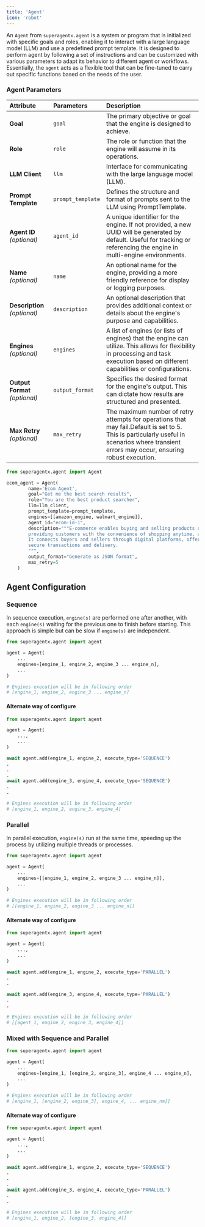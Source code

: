 ```yaml
---
title: 'Agent'
icon: 'robot'
---
```


An `Agent` from `superagentx.agent` is a system or program that is initialized with specific goals and roles, enabling it to interact with a
large language model (LLM) and use a predefined prompt template. It is designed to perform agent by following a
set of instructions and can be customized with various parameters to adapt its behavior to different agent or
workflows. Essentially, the `agent` acts as a flexible tool that can be fine-tuned to carry out specific functions
based on the needs of the user.


### Agent Parameters
| Attribute                          | Parameters                  | Description                                                                                                                                                                                  |
| :--------------------              | :----------------           | :-------------------------------------                                                                                                                                                       |
|**Goal**                            | `goal`                      | The primary objective or goal that the engine is designed to achieve.                                                                                                                        |
|**Role**                            | `role`                      | The role or function that the engine will assume in its operations.                                                                                                                          |
|**LLM Client**                      | `llm`                       | Interface for communicating with the large language model (LLM).                                                                                                                             |
|**Prompt Template**                 | `prompt_template`           | Defines the structure and format of prompts sent to the LLM using PromptTemplate.                                                                                                            |
|**Agent ID** _(optional)_           | `agent_id`                  | A unique identifier for the engine. If not provided, a new UUID will be generated by default. Useful for tracking or referencing the engine in multi-engine environments.                    |
|**Name** _(optional)_               | `name`                      | An optional name for the engine, providing a more friendly reference for display or logging purposes.                                                                                        |
|**Description** _(optional)_        | `description`               | An optional description that provides additional context or details about the engine's purpose and capabilities.                                                                             |
|**Engines** _(optional)_            | `engines`                   | A list of engines (or lists of engines) that the engine can utilize. This allows for flexibility in processing and task execution based on different capabilities or configurations.         |
|**Output Format** _(optional)_      | `output_format`             | Specifies the desired format for the engine's output. This can dictate how results are structured and presented.                                                                             |
|**Max Retry** _(optional)_          | `max_retry`                 | The maximum number of retry attempts for operations that may fail.Default is set to 5. This is particularly useful in scenarios where transient errors may occur, ensuring robust execution. |

```python
from superagentx.agent import Agent

ecom_agent = Agent(
        name='Ecom Agent',
        goal="Get me the best search results",
        role="You are the best product searcher",
        llm=llm_client,
        prompt_template=prompt_template,
        engines=[[amazon_engine, walmart_engine]],
        agent_id="ecom-id-1",
        description="""E-commerce enables buying and selling products online,
        providing customers with the convenience of shopping anytime, anywhere.
        It connects buyers and sellers through digital platforms, offering
        secure transactions and delivery.
        """,
        output_format="Generate as JSON format",
        max_retry=5
    )
```
## Agent Configuration

### Sequence
In sequence execution, `engine(s)` are performed one after another, with each `engine(s)` waiting for the
previous one to finish before starting. This approach is simple but can be slow if `engine(s)` are independent.

```python
from superagentx.agent import agent

agent = Agent(
    ...
    engines=[engine_1, engine_2, engine_3 ... engine_n],
    ...
)

# Engines execution will be in following order
# [engine_1, engine_2, engine_3 ... engine_n]
```

#### Alternate way of configure

```python
from superagentx.agent import agent

agent = Agent(
    ...,
    ...
)

await agent.add(engine_1, engine_2, execute_type='SEQUENCE')
.
.
.
await agent.add(engine_3, engine_4, execute_type='SEQUENCE')
.
.

# Engines execution will be in following order
# [engine_1, engine_2, engine_3, engine_4]
```

### Parallel
In parallel execution, `engine(s)` run at the same time, speeding up the process by utilizing multiple threads or processes.

```python
from superagentx.agent import agent

agent = Agent(
    ...
    engines=[[engine_1, engine_2, engine_3 ... engine_n]],
    ...
)

# Engines execution will be in following order
# [[engine_1, engine_2, engine_3 ... engine_n]]
```

#### Alternate way of configure

```python
from superagentx.agent import agent

agent = Agent(
    ...,
    ...
)

await agent.add(engine_1, engine_2, execute_type='PARALLEL')
.
.

await agent.add(engine_3, engine_4, execute_type='PARALLEL')
.
.

# Engines execution will be in following order
# [[agent_1, engine_2, engine_3, engine_4]]
```

### Mixed with Sequence and Parallel

```python
from superagentx.agent import agent

agent = Agent(
    ...
    engines=[engine_1, [engine_2, engine_3], engine_4 ... engine_n],
    ...
)

# Engines execution will be in following order
# [engine_1, [engine_2, engine_3], engine_4, ... engine_nm]]
```

#### Alternate way of configure

```python
from superagentx.agent import agent

agent = Agent(
    ...,
    ...
)

await agent.add(engine_1, engine_2, execute_type='SEQUENCE')
.
.
.
await agent.add(engine_3, engine_4, execute_type='PARALLEL')
.
.

# Engines execution will be in following order
# [engine_1, engine_2, [engine_3, engine_4]]
```